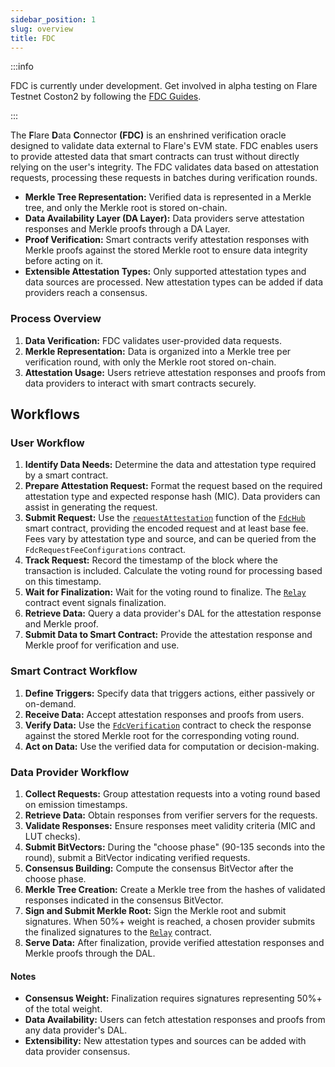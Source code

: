 ```yaml
---
sidebar_position: 1
slug: overview
title: FDC
---
```


:::info

FDC is currently under development.
Get involved in alpha testing on Flare Testnet Coston2 by following the [FDC Guides](/category/fdc-guides).

:::

The **F**lare **D**ata **C**onnector **(FDC)** is an enshrined verification oracle designed to validate data external to Flare's EVM state.
FDC enables users to provide attested data that smart contracts can trust without directly relying on the user's integrity.
The FDC validates data based on attestation requests, processing these requests in batches during verification rounds.

- **Merkle Tree Representation:** Verified data is represented in a Merkle tree, and only the Merkle root is stored on-chain.
- **Data Availability Layer (DA Layer):** Data providers serve attestation responses and Merkle proofs through a DA Layer.
- **Proof Verification:** Smart contracts verify attestation responses with Merkle proofs against the stored Merkle root to ensure data integrity before acting on it.
- **Extensible Attestation Types:** Only supported attestation types and data sources are processed. New attestation types can be added if data providers reach a consensus.

### Process Overview

1. **Data Verification:** FDC validates user-provided data requests.
2. **Merkle Representation:** Data is organized into a Merkle tree per verification round, with only the Merkle root stored on-chain.
3. **Attestation Usage:** Users retrieve attestation responses and proofs from data providers to interact with smart contracts securely.

## Workflows

### User Workflow

1. **Identify Data Needs:** Determine the data and attestation type required by a smart contract.
2. **Prepare Attestation Request:** Format the request based on the required attestation type and expected response hash (MIC).
   Data providers can assist in generating the request.
3. **Submit Request:** Use the [`requestAttestation`](/fdc/solidity-reference/IFdcHub#requestattestation) function of the [`FdcHub`](/fdc/solidity-reference/IFdcHub) smart contract, providing the encoded request and at least base fee.
   Fees vary by attestation type and source, and can be queried from the `FdcRequestFeeConfigurations` contract.
4. **Track Request:** Record the timestamp of the block where the transaction is included.
   Calculate the voting round for processing based on this timestamp.
5. **Wait for Finalization:** Wait for the voting round to finalize.
   The [`Relay`](/network/fsp/IRelay) contract event signals finalization.
6. **Retrieve Data:** Query a data provider's DAL for the attestation response and Merkle proof.
7. **Submit Data to Smart Contract:** Provide the attestation response and Merkle proof for verification and use.

### Smart Contract Workflow

1. **Define Triggers:** Specify data that triggers actions, either passively or on-demand.
2. **Receive Data:** Accept attestation responses and proofs from users.
3. **Verify Data:** Use the [`FdcVerification`](/fdc/solidity-reference/IFdcVerification) contract to check the response against the stored Merkle root for the corresponding voting round.
4. **Act on Data:** Use the verified data for computation or decision-making.

### Data Provider Workflow

1. **Collect Requests:** Group attestation requests into a voting round based on emission timestamps.
2. **Retrieve Data:** Obtain responses from verifier servers for the requests.
3. **Validate Responses:** Ensure responses meet validity criteria (MIC and LUT checks).
4. **Submit BitVectors:** During the "choose phase" (90-135 seconds into the round), submit a BitVector indicating verified requests.
5. **Consensus Building:** Compute the consensus BitVector after the choose phase.
6. **Merkle Tree Creation:** Create a Merkle tree from the hashes of validated responses indicated in the consensus BitVector.
7. **Sign and Submit Merkle Root:** Sign the Merkle root and submit signatures.
   When 50%+ weight is reached, a chosen provider submits the finalized signatures to the [`Relay`](/network/fsp/IRelay) contract.
8. **Serve Data:** After finalization, provide verified attestation responses and Merkle proofs through the DAL.

#### Notes

- **Consensus Weight:** Finalization requires signatures representing 50%+ of the total weight.
- **Data Availability:** Users can fetch attestation responses and proofs from any data provider's DAL.
- **Extensibility:** New attestation types and sources can be added with data provider consensus.
